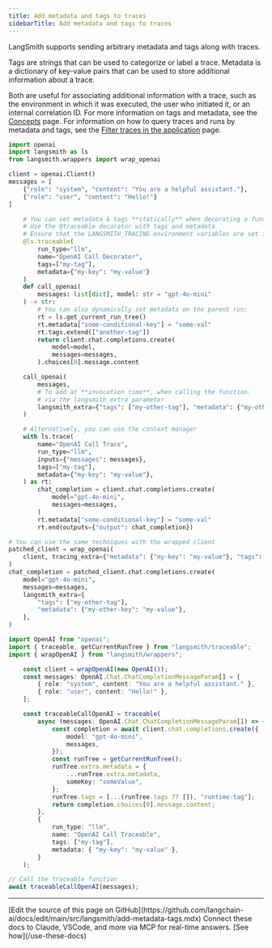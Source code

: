 ```yaml
---
title: Add metadata and tags to traces
sidebarTitle: Add metadata and tags to traces
---
```


LangSmith supports sending arbitrary metadata and tags along with traces.

Tags are strings that can be used to categorize or label a trace. Metadata is a dictionary of key-value pairs that can be used to store additional information about a trace.

Both are useful for associating additional information with a trace, such as the environment in which it was executed, the user who initiated it, or an internal correlation ID. For more information on tags and metadata, see the [Concepts](/langsmith/observability-concepts#tags) page. For information on how to query traces and runs by metadata and tags, see the [Filter traces in the application](/langsmith/filter-traces-in-application) page.

<CodeGroup>

```python Python
import openai
import langsmith as ls
from langsmith.wrappers import wrap_openai

client = openai.Client()
messages = [
    {"role": "system", "content": "You are a helpful assistant."},
    {"role": "user", "content": "Hello!"}
]

    # You can set metadata & tags **statically** when decorating a function
    # Use the @traceable decorator with tags and metadata
    # Ensure that the LANGSMITH_TRACING environment variables are set for @traceable to work
    @ls.traceable(
        run_type="llm",
        name="OpenAI Call Decorator",
        tags=["my-tag"],
        metadata={"my-key": "my-value"}
    )
    def call_openai(
        messages: list[dict], model: str = "gpt-4o-mini"
    ) -> str:
        # You can also dynamically set metadata on the parent run:
        rt = ls.get_current_run_tree()
        rt.metadata["some-conditional-key"] = "some-val"
        rt.tags.extend(["another-tag"])
        return client.chat.completions.create(
            model=model,
            messages=messages,
        ).choices[0].message.content

    call_openai(
        messages,
        # To add at **invocation time**, when calling the function.
        # via the langsmith_extra parameter
        langsmith_extra={"tags": ["my-other-tag"], "metadata": {"my-other-key": "my-value"}}
    )

    # Alternatively, you can use the context manager
    with ls.trace(
        name="OpenAI Call Trace",
        run_type="llm",
        inputs={"messages": messages},
        tags=["my-tag"],
        metadata={"my-key": "my-value"},
    ) as rt:
        chat_completion = client.chat.completions.create(
            model="gpt-4o-mini",
            messages=messages,
        )
        rt.metadata["some-conditional-key"] = "some-val"
        rt.end(outputs={"output": chat_completion})

# You can use the same techniques with the wrapped client
patched_client = wrap_openai(
    client, tracing_extra={"metadata": {"my-key": "my-value"}, "tags": ["a-tag"]}
)
chat_completion = patched_client.chat.completions.create(
    model="gpt-4o-mini",
    messages=messages,
    langsmith_extra={
        "tags": ["my-other-tag"],
        "metadata": {"my-other-key": "my-value"},
    },
)
```

```typescript TypeScript
import OpenAI from "openai";
import { traceable, getCurrentRunTree } from "langsmith/traceable";
import { wrapOpenAI } from "langsmith/wrappers";

    const client = wrapOpenAI(new OpenAI());
    const messages: OpenAI.Chat.ChatCompletionMessageParam[] = [
        { role: "system", content: "You are a helpful assistant." },
        { role: "user", content: "Hello!" },
    ];

    const traceableCallOpenAI = traceable(
        async (messages: OpenAI.Chat.ChatCompletionMessageParam[]) => {
            const completion = await client.chat.completions.create({
                model: "gpt-4o-mini",
                messages,
            });
            const runTree = getCurrentRunTree();
            runTree.extra.metadata = {
                ...runTree.extra.metadata,
                someKey: "someValue",
            };
            runTree.tags = [...(runTree.tags ?? []), "runtime-tag"];
            return completion.choices[0].message.content;
        },
        {
            run_type: "llm",
            name: "OpenAI Call Traceable",
            tags: ["my-tag"],
            metadata: { "my-key": "my-value" },
        }
    );

// Call the traceable function
await traceableCallOpenAI(messages);
```

</CodeGroup>

---

<Callout icon="pen-to-square" iconType="regular">
    [Edit the source of this page on GitHub](https://github.com/langchain-ai/docs/edit/main/src/langsmith/add-metadata-tags.mdx)
</Callout>
<Tip icon="terminal" iconType="regular">
    Connect these docs to Claude, VSCode, and more via MCP for    real-time answers. [See how](/use-these-docs)
</Tip>
